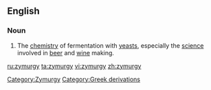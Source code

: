 ==English==

===Noun===
{{en-noun|-}}

# The [[chemistry]] of fermentation with [[yeast]]s, especially the [[science]] involved in [[beer]] and [[wine]] making.

[[Category:Zymurgy]]
[[Category:Greek derivations]]

[[ru:zymurgy]]
[[ta:zymurgy]]
[[vi:zymurgy]]
[[zh:zymurgy]]
